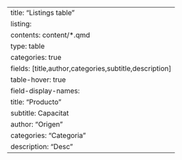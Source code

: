 ---
title: "Listings table"
listing:
 contents: content/*.qmd
 type: table
 categories: true
 fields: [title,author,categories,subtitle,description]
 table-hover: true
 field-display-names:
   title: "Producto"
   subtitle: Capacitat
   author: "Origen"
   categories: "Categoria"
   description: "Desc"
---